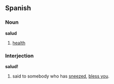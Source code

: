 ==Spanish==
===Noun===
'''salud'''

# [[health]]

===Interjection===
'''salud!'''

# said to somebody who has [[sneeze]]d, [[bless you]].